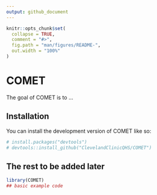 ```yaml
---
output: github_document
---
```


<!-- README.md is generated from README.Rmd. Please edit that file -->

```r
knitr::opts_chunk$set(
  collapse = TRUE,
  comment = "#>",
  fig.path = "man/figures/README-",
  out.width = "100%"
)
```

# COMET

<!-- badges: start -->
<!-- badges: end -->

The goal of COMET is to ...

## Installation

You can install the development version of COMET like so:

``` r
# install.packages("devtools")
# devtools::install_github("ClevelandClinicQHS/COMET")
```

## The rest to be added later

```r
library(COMET)
## basic example code
```

